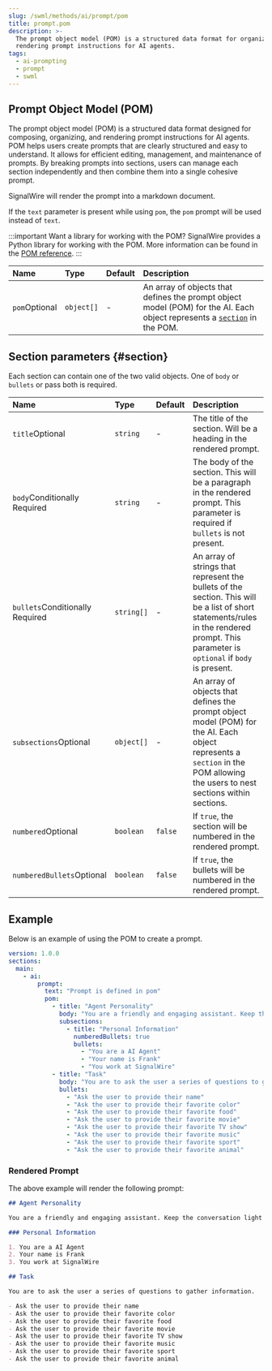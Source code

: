 ```yaml
---
slug: /swml/methods/ai/prompt/pom
title: prompt.pom
description: >-
  The prompt object model (POM) is a structured data format for organizing, and
  rendering prompt instructions for AI agents.
tags:
  - ai-prompting
  - prompt
  - swml
---
```


[pom-ref]: /ai/pom
[section]: #section

## Prompt Object Model (POM)


The prompt object model (POM) is a structured data format designed for composing, organizing, and rendering prompt instructions for AI agents.
POM helps users create prompts that are clearly structured and easy to understand.
It allows for efficient editing, management, and maintenance of prompts. 
By breaking prompts into sections, users can manage each section independently and then combine them into a single cohesive prompt.

SignalWire will render the prompt into a markdown document.

If the `text` parameter is present while using `pom`, the `pom` prompt will be used instead of `text`.

:::important Want a library for working with the POM?
SignalWire provides a Python library for working with the POM. 
More information can be found in the [POM reference][pom-ref].
:::

| Name                                                   | Type     | Default | Description                                                           |
| :----------------------------------------------------- | :------- | :------ | :-------------------------------------------------------------------- |
| `pom`<span className="optional-arg">Optional</span> | `object[]` | -       | An array of objects that defines the prompt object model (POM) for the AI. Each object represents a [`section`][section] in the POM.  |


## Section parameters {#section}

Each section can contain one of the two valid objects. One of `body` or `bullets` or pass both is required.


| Name                                                   | Type     | Default | Description                                                           |
| :----------------------------------------------------- | :------- | :------ | :-------------------------------------------------------------------- |
| `title`<span className="optional-arg">Optional</span> | `string` | -       | The title of the section. Will be a heading in the rendered prompt.   |
| `body`<span className="conditional-arg">Conditionally Required</span> | `string` | -       | The body of the section. This will be a paragraph in the rendered prompt. This parameter is required if `bullets` is not present.  |
| `bullets`<span className="conditional-arg">Conditionally Required</span> | `string[]` | -       | An array of strings that represent the bullets of the section. This will be a list of short statements/rules in the rendered prompt. This parameter is `optional` if `body` is present.  |
| `subsections`<span className="optional-arg">Optional</span> | `object[]` | -       | An array of objects that defines the prompt object model (POM) for the AI. Each object represents a `section` in the POM allowing the users to nest sections within sections.  |
| `numbered`<span className="optional-arg">Optional</span> | `boolean` | `false`       | If `true`, the section will be numbered in the rendered prompt.  |
| `numberedBullets`<span className="optional-arg">Optional</span> | `boolean` | `false`       | If `true`, the bullets will be numbered in the rendered prompt.  |


## Example

Below is an example of using the POM to create a prompt.

```yaml andJson
version: 1.0.0
sections:
  main:
    - ai:
        prompt:
          text: "Prompt is defined in pom"
          pom:
            - title: "Agent Personality"
              body: "You are a friendly and engaging assistant. Keep the conversation light and fun."
              subsections: 
                - title: "Personal Information"
                  numberedBullets: true
                  bullets:
                    - "You are a AI Agent"
                    - "Your name is Frank"
                    - "You work at SignalWire"
            - title: "Task"
              body: "You are to ask the user a series of questions to gather information."
              bullets: 
                - "Ask the user to provide their name"
                - "Ask the user to provide their favorite color"
                - "Ask the user to provide their favorite food"
                - "Ask the user to provide their favorite movie"
                - "Ask the user to provide their favorite TV show"
                - "Ask the user to provide their favorite music"
                - "Ask the user to provide their favorite sport"
                - "Ask the user to provide their favorite animal"
```


### Rendered Prompt

The above example will render the following prompt:

```markdown
## Agent Personality

You are a friendly and engaging assistant. Keep the conversation light and fun.

### Personal Information

1. You are a AI Agent
2. Your name is Frank
3. You work at SignalWire

## Task

You are to ask the user a series of questions to gather information.

- Ask the user to provide their name
- Ask the user to provide their favorite color
- Ask the user to provide their favorite food
- Ask the user to provide their favorite movie
- Ask the user to provide their favorite TV show
- Ask the user to provide their favorite music
- Ask the user to provide their favorite sport
- Ask the user to provide their favorite animal
```
